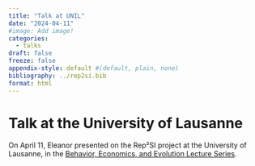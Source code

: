 ```yaml
---
title: "Talk at UNIL"
date: "2024-04-11"
#image: Add image!
categories: 
  - talks
draft: false
freeze: false
appendix-style: default #(default, plain, none)
bibliography: ../rep2si.bib
format: html
---
```


# Talk at the University of Lausanne

On April 11, Eleanor presented on the Rep²SI project at the University of Lausanne, in the [Behavior, Economics, and Evolution Lecture Series](https://www.unil.ch/ob/en/home/menuinst/seminars--events/bee-lecture-series.html). 
